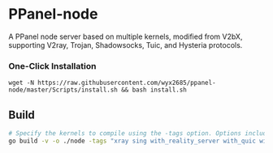 # PPanel-node

A PPanel node server based on multiple kernels, modified from V2bX, supporting V2ray, Trojan, Shadowsocks, Tuic, and Hysteria protocols.

### One-Click Installation

```
wget -N https://raw.githubusercontent.com/wyx2685/ppanel-node/master/Scripts/install.sh && bash install.sh
```

## Build

```bash
# Specify the kernels to compile using the -tags option. Options include xray, sing
go build -v -o ./node -tags "xray sing with_reality_server with_quic with_grpc with_utls with_wireguard with_acme" -trimpath -ldflags "-s -w -buildid="
```



<Giscus />
